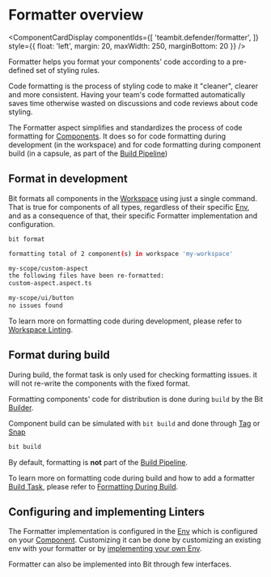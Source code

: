 
# Formatter overview

<ComponentCardDisplay componentIds={[
  'teambit.defender/formatter',
]} style={{ float: 'left', margin: 20, maxWidth: 250, marginBottom: 20 }} />

Formatter helps you format your components' code according to a pre-defined set of styling rules.

Code formatting is the process of styling code to make it "cleaner", clearer and more consistent. Having your team's code formatted automatically saves time otherwise wasted on discussions and code reviews about code styling.

The Formatter aspect simplifies and standardizes the process of code formatting for [Components](/components/component-overview). It does so for code formatting during development (in the workspace) and for code formatting during component build (in a capsule, as part of the [Build Pipeline](/dev-services-overview/builder/build-pipelines))

## Format in development

Bit formats all components in the [Workspace](/workspace/workspace-overview) using just a single command. That is true for components of all types, regardless of their specific [Env](/envs/envs-overview), and as a consequence of that, their specific Formatter implementation <!--TODO [Formatter implementation](#)  -->and configuration.

```bash
bit format

formatting total of 2 component(s) in workspace 'my-workspace'

my-scope/custom-aspect
the following files have been re-formatted:
custom-aspect.aspect.ts

my-scope/ui/button
no issues found
```

To learn more on formatting code during development, please refer to [Workspace Linting](/linter/workspace-linting).

## Format during build

During build, the format task is only used for checking formatting issues. it will not re-write the components with the fixed format.

Formatting components' code for distribution is done during `build` by the Bit [Builder](/builder/overview).

Component build can be simulated with `bit build` and done through [Tag](/components/tags) or [Snap](/components/snaps)

```bash
bit build
```

By default, formatting is **not** part of the [Build Pipeline](/builder/build-pipelines).

To learn more on formatting code during build and how to add a formatter [Build Task](/builder/overview#build-task), please refer to [Formatting During Build](/formatter/overview#format-during-build).

## Configuring and implementing Linters

The Formatter implementation <!-- TODO [Formatter implementation](/) --> is configured in the [Env](/envs/overview) which is configured on your [Component](/components/overview). Customizing it can be done by customizing an existing env with your formatter <!--TODO [customizing an existing env with your formatter]() --> or by [implementing your own Env](/envs/customizing-env).

Formatter can also be implemented into Bit through few interfaces. <!--TODO For more information on implementing your own linter please refer to [Implement a Formatter](/). -->

